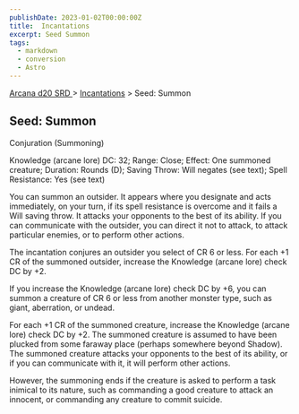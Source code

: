 ```yaml
---
publishDate: 2023-01-02T00:00:00Z
title:  Incantations
excerpt: Seed Summon
tags:
  - markdown
  - conversion
  - Astro
---
```


[ Arcana d20 SRD ](/#arcanaD20) > [ Incantations](arcana-d20-srd-incantations-index) > Seed: Summon

##  Seed: Summon

Conjuration (Summoning)

Knowledge (arcane lore) DC: 32; Range: Close; Effect: One summoned creature;
Duration: Rounds (D); Saving Throw: Will negates (see text); Spell Resistance:
Yes (see text)

You can summon an outsider. It appears where you designate and acts
immediately, on your turn, if its spell resistance is overcome and it fails a
Will saving throw. It attacks your opponents to the best of its ability. If
you can communicate with the outsider, you can direct it not to attack, to
attack particular enemies, or to perform other actions.

The incantation conjures an outsider you select of CR 6 or less. For each +1
CR of the summoned outsider, increase the Knowledge (arcane lore) check DC by
+2.

If you increase the Knowledge (arcane lore) check DC by +6, you can summon a
creature of CR 6 or less from another monster type, such as giant, aberration,
or undead.

For each +1 CR of the summoned creature, increase the Knowledge (arcane lore)
check DC by +2. The summoned creature is assumed to have been plucked from
some faraway place (perhaps somewhere beyond Shadow). The summoned creature
attacks your opponents to the best of its ability, or if you can communicate
with it, it will perform other actions.

However, the summoning ends if the creature is asked to perform a task
inimical to its nature, such as commanding a good creature to attack an
innocent, or commanding any creature to commit suicide.


